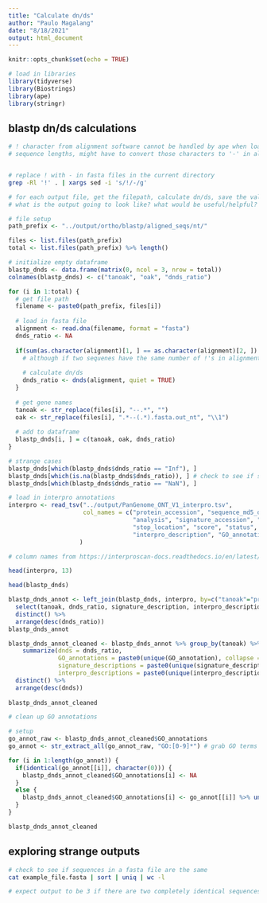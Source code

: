 ```yaml
---
title: "Calculate dn/ds"
author: "Paulo Magalang"
date: "8/18/2021"
output: html_document
---
```


```r
knitr::opts_chunk$set(echo = TRUE)
```

```r
# load in libraries
library(tidyverse)
library(Biostrings)
library(ape)
library(stringr)
```


## blastp dn/ds calculations

```bash
# ! character from alignment software cannot be handled by ape when loading in fasta file, causing unequal
# sequence lengths, might have to convert those characters to '-' in all files


# replace ! with - in fasta files in the current directory
grep -Rl '!' . | xargs sed -i 's/!/-/g'

```

```r
# for each output file, get the filepath, calculate dn/ds, save the value
# what is the output going to look like? what would be useful/helpful?

# file setup
path_prefix <- "../output/ortho/blastp/aligned_seqs/nt/"

files <- list.files(path_prefix)
total <- list.files(path_prefix) %>% length()

# initialize empty dataframe
blastp_dnds <- data.frame(matrix(0, ncol = 3, nrow = total))
colnames(blastp_dnds) <- c("tanoak", "oak", "dnds_ratio")

for (i in 1:total) {
  # get file path
  filename <- paste0(path_prefix, files[i])
  
  # load in fasta file
  alignment <- read.dna(filename, format = "fasta")
  dnds_ratio <- NA
  
  if(sum(as.character(alignment)[1, ] == as.character(alignment)[2, ]) != dim(alignment)[2]) { # check for unique sequences
    # although if two sequenes have the same number of !'s in alignment, can calculate dn/ds for some reason
    
    # calculate dn/ds
    dnds_ratio <- dnds(alignment, quiet = TRUE)
  }
  
  # get gene names
  tanoak <- str_replace(files[i], "--.*", "")
  oak <- str_replace(files[i], ".*--(.*).fasta.out_nt", "\\1")
  
  # add to dataframe
  blastp_dnds[i, ] = c(tanoak, oak, dnds_ratio)
}

```

```r
# strange cases
blastp_dnds[which(blastp_dnds$dnds_ratio == "Inf"), ]
blastp_dnds[which(is.na(blastp_dnds$dnds_ratio)), ] # check to see if sequences are the same
blastp_dnds[which(blastp_dnds$dnds_ratio == "NaN"), ] 
```

```r
# load in interpro annotations
interpro <- read_tsv("../output/PanGenome_ONT_V1_interpro.tsv",
                     col_names = c("protein_accession", "sequence_md5_digest", "sequence_length",
                                   "analysis", "signature_accession", "signature_description", "start_location",
                                   "stop_location", "score", "status", "date", "interpro_accession",
                                   "interpro_description", "GO_annotation", "pathways_annotation")
                    )

# column names from https://interproscan-docs.readthedocs.io/en/latest/OutputFormats.html

head(interpro, 13)
```

```r
head(blastp_dnds)
```


```r
blastp_dnds_annot <- left_join(blastp_dnds, interpro, by=c("tanoak"="protein_accession")) %>%
  select(tanoak, dnds_ratio, signature_description, interpro_description, GO_annotation) %>%
  distinct() %>%
  arrange(desc(dnds_ratio))
blastp_dnds_annot
```

```r
blastp_dnds_annot_cleaned <- blastp_dnds_annot %>% group_by(tanoak) %>%
    summarize(dnds = dnds_ratio,
              GO_annotations = paste0(unique(GO_annotation), collapse = "|"),
              signature_descriptions = paste0(unique(signature_description), collapse = ", "),
              interpro_descriptions = paste0(unique(interpro_description), collapse = ", ")) %>%
  distinct() %>%
  arrange(desc(dnds))
  
blastp_dnds_annot_cleaned
```


```r
# clean up GO annotations

# setup
go_annot_raw <- blastp_dnds_annot_cleaned$GO_annotations
go_annot <- str_extract_all(go_annot_raw, "GO:[0-9]*") # grab GO terms only

for (i in 1:length(go_annot)) {
  if(identical(go_annot[[i]], character(0))) {
    blastp_dnds_annot_cleaned$GO_annotations[i] <- NA
  }
  else {
    blastp_dnds_annot_cleaned$GO_annotations[i] <- go_annot[[i]] %>% unique() %>% paste0(collapse = "|")
  }
}

blastp_dnds_annot_cleaned
```











## exploring strange outputs

```bash
# check to see if sequences in a fasta file are the same
cat example_file.fasta | sort | uniq | wc -l

# expect output to be 3 if there are two completely identical sequences
```













